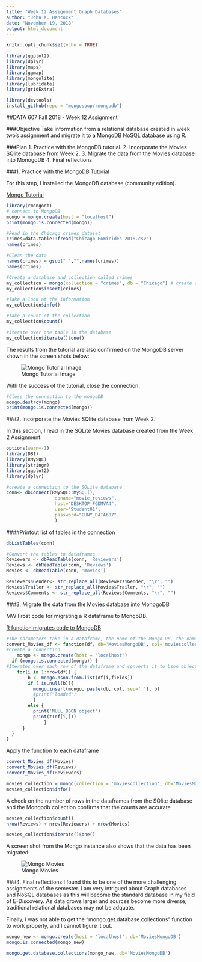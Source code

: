 ```yaml
---
title: "Week 12 Assignment Graph Databases"
author: "John K. Hancock"
date: "November 19, 2018"
output: html_document
---
```


```r
knitr::opts_chunk$set(echo = TRUE)
```


```r
library(ggplot2)
library(dplyr)
library(maps)
library(ggmap)
library(mongolite)
library(lubridate)
library(gridExtra)

```



```r
library(devtools)
install_github(repo = "mongosoup/rmongodb")
```


##DATA 607 Fall 2018 - Week 12 Assignment

###Objective
Take information from a relational database created in week two's assignment and migrate it to a MongoDB NoSQL database using R.

###Plan
1. Practice with the MongoDB tutorial.
2. Incorporate the Movies SQlite database from Week 2. 
3. Migrate the data from the Movies database into MonogoDB
4. Final reflections


###1. Practice with the MongoDB Tutorial

For this step, I installed the MongoDB database (community edition). 

[Mongo Tutorial](https://docs.mongodb.com/manual/installation/)


```r
library(rmongodb)
# connect to MongoDB
mongo = mongo.create(host = "localhost")
print(mongo.is.connected(mongo))
```

```r
#Read in the Chicago crimes dataset
crimes=data.table::fread("Chicago Homicides 2018.csv")
names(crimes)

```

```r
#Clean the data
names(crimes) = gsub(" ","",names(crimes)) 
names(crimes)
```

```r
#Create a database and collection called crimes
my_collection = mongo(collection = "crimes", db = "Chicago") # create connection, database and collection
my_collection$insert(crimes)
```

```r
#Take a look at the information
my_collection$info()
```



```r
#Take a count of the collection
my_collection$count()
```

```r
#Iterate over one table in the database
my_collection$iterate()$one()
```

The results from the tutorial are also confirmed on the MongoDB server shown in the screen shots below:

![Mongo Tutorial Image](mongoChicago.PNG)

With the success of the tutorial, close the connection.

```r
#Close the connection to the mongoDB
mongo.destroy(mongo)
print(mongo.is.connected(mongo))
```

###2. Incorporate the Movies SQlite database from Week 2. 

In this section, I read in the SQLite Movies database created from the Week 2 Assignment.


```r
options(warn=-1)
library(DBI)
library(RMySQL)
library(stringr)
library(ggplot2)
library(dplyr)
```

```r
#create a connection to the SQLite database
conn<- dbConnect(RMySQL::MySQL(),
                  dbname="movie_reviews",
                  host="DESKTOP-FGDMVA4",
                  user="Student01", 
                  password="CUNY_DATA607"
                  )
```
####Printout list of tables in the connection

```r
dbListTables(conn)
```
```r
#Convert the tables to dataframes
Reviewers <- dbReadTable(conn, 'Reviewers')
Reviews <- dbReadTable(conn, 'Reviews')
Movies <- dbReadTable(conn, 'movies')

Reviewers$Gender<- str_replace_all(Reviewers$Gender, "\r", "")
Movies$Trailer <- str_replace_all(Movies$Trailer, "\r", "")
Reviews$Comments <- str_replace_all(Reviews$Comments, "\r", "")

```

###3. Migrate the data from the Movies database into MonogoDB

MW Frost code for migrating a R dataframe to MongoDB.  

[R function migrates code to MongoDB](https://gist.github.com/mwfrost/6385201)


```r
#The parameters take in a dataframe, the name of the Mongo DB, the name of the collection and the variable names of a dataframe
convert_Movies_df <- function(df, db='MoviesMongoDB', col='moviescollection', fields=names(df)) {
#Create a connection 
    mongo <- mongo.create(host = "localhost")
  if (mongo.is.connected(mongo)) {
#Iterates over each row of the dataframe and converts it to bson object which is then inserted into the Mongo instance.
    for(i in 1:nrow(df)) {
        b <- mongo.bson.from.list(df[i,fields])
        if (!is.null(b)){
          mongo.insert(mongo, paste(db, col, sep='.'), b)
          #print("loaded")
          }
        else {
          print('NULL BSON object')
          print(t(df[i,]))
              }
      }  
  }
}
```

Apply the function to each dataframe

```r
convert_Movies_df(Movies)
convert_Movies_df(Reviews)
convert_Movies_df(Reviewers)
```


```r
movies_collection = mongo(collection = 'moviescollection', db='MoviesMongoDB')
movies_collection$info()

```

A check on the number of rows in the dataframes from the SQlite database and the Mongodb collection confirms that the counts are accurate

```r

movies_collection$count()
nrow(Reviews) + nrow(Reviewers) + nrow(Movies)
```


```r
movies_collection$iterate()$one()
```

A screen shot from the Mongo instance also shows that the data has been migrated:


![Mongo Movies](moviesDB.PNG)



###4. Final reflections
I found this to be one of the more challenging assignments of the semester.  I am very intrigued about Graph databases and NoSQL databases as this will become the standard database in my field of E-Discovery.  As data grows larger and sources become more diverse, traditional relational databases may not be adquate.  

Finally, I was not able to get the "mongo.get.database.collections" function to work properly, and I cannot figure it out.


```r
mongo_new <- mongo.create(host = "localhost", db='MoviesMongoDB')
mongo.is.connected(mongo_new)

```

```r
mongo.get.database.collections(mongo_new, db='MoviesMongoDB')
```








